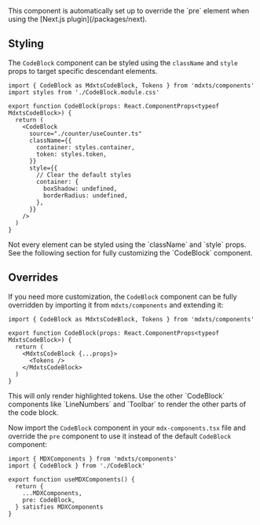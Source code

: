 <Note>
  This component is automatically set up to override the `pre` element when
  using the [Next.js plugin](/packages/next).
</Note>

## Styling

The `CodeBlock` component can be styled using the `className` and `style` props to target specific descendant elements.

```tsx
import { CodeBlock as MdxtsCodeBlock, Tokens } from 'mdxts/components'
import styles from './CodeBlock.module.css'

export function CodeBlock(props: React.ComponentProps<typeof MdxtsCodeBlock>) {
  return (
    <CodeBlock
      source="./counter/useCounter.ts"
      className={{
        container: styles.container,
        token: styles.token,
      }}
      style={{
        // Clear the default styles
        container: {
          boxShadow: undefined,
          borderRadius: undefined,
        },
      }}
    />
  )
}
```

<Note>
  Not every element can be styled using the `className` and `style` props. See
  the following section for fully customizing the `CodeBlock` component.
</Note>

## Overrides

If you need more customization, the `CodeBlock` component can be fully overridden by importing it from `mdxts/components` and extending it:

```tsx filename="CodeBlock.tsx"
import { CodeBlock as MdxtsCodeBlock, Tokens } from 'mdxts/components'

export function CodeBlock(props: React.ComponentProps<typeof MdxtsCodeBlock>) {
  return (
    <MdxtsCodeBlock {...props}>
      <Tokens />
    </MdxtsCodeBlock>
  )
}
```

<Note>
  This will only render highlighted tokens. Use the other `CodeBlock` components
  like `LineNumbers` and `Toolbar` to render the other parts of the code block.
</Note>

Now import the `CodeBlock` component in your `mdx-components.tsx` file and override the `pre` component to use it instead of the default `CodeBlock` component:

```tsx filename="02.mdx-components.tsx"
import { MDXComponents } from 'mdxts/components'
import { CodeBlock } from './CodeBlock'

export function useMDXComponents() {
  return {
    ...MDXComponents,
    pre: CodeBlock,
  } satisfies MDXComponents
}
```
